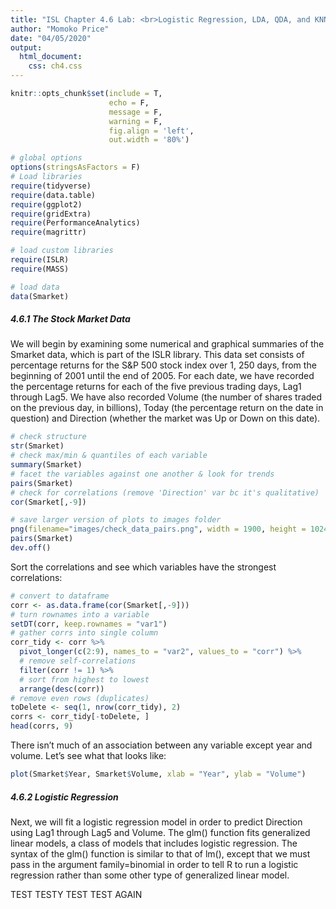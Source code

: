 ```yaml
---
title: "ISL Chapter 4.6 Lab: <br>Logistic Regression, LDA, QDA, and KNN"
author: "Momoko Price"
date: "04/05/2020"
output: 
  html_document:
    css: ch4.css
---
```


```r
knitr::opts_chunk$set(include = T,
                      echo = F, 
                      message = F, 
                      warning = F,
                      fig.align = 'left',
                      out.width = '80%')

# global options
options(stringsAsFactors = F)
# Load libraries
require(tidyverse)
require(data.table)
require(ggplot2)
require(gridExtra)
require(PerformanceAnalytics)
require(magrittr)
```

```r
# load custom libraries
require(ISLR)
require(MASS)
```

```r
# load data
data(Smarket)
```

##### 4.6.1 The Stock Market Data
We will begin by examining some numerical and graphical summaries of the Smarket data, which is part of the ISLR library. This data set consists of percentage returns for the S&P 500 stock index over 1, 250 days, from the beginning of 2001 until the end of 2005. For each date, we have recorded the percentage returns for each of the five previous trading days, Lag1 through Lag5. We have also recorded Volume (the number of shares traded on the previous day, in billions), Today (the percentage return on the date in question) and Direction (whether the market was Up or Down on this date).
```r
# check structure
str(Smarket)
# check max/min & quantiles of each variable
summary(Smarket)
# facet the variables against one another & look for trends
pairs(Smarket)
# check for correlations (remove 'Direction' var bc it's qualitative)
cor(Smarket[,-9])

```

``` r
# save larger version of plots to images folder
png(filename="images/check_data_pairs.png", width = 1900, height = 1024)
pairs(Smarket)
dev.off()
```
Sort the correlations and see which variables have the strongest correlations: 
``` r
# convert to dataframe
corr <- as.data.frame(cor(Smarket[,-9]))
# turn rownames into a variable
setDT(corr, keep.rownames = "var1")
# gather corrs into single column
corr_tidy <- corr %>% 
  pivot_longer(c(2:9), names_to = "var2", values_to = "corr") %>% 
  # remove self-correlations
  filter(corr != 1) %>%
  # sort from highest to lowest
  arrange(desc(corr))
# remove even rows (duplicates)
toDelete <- seq(1, nrow(corr_tidy), 2)
corrs <- corr_tidy[-toDelete, ]
head(corrs, 9)
```
There isn't much of an association between any variable except year and volume. Let's see what that looks like:
``` r
plot(Smarket$Year, Smarket$Volume, xlab = "Year", ylab = "Volume")
```

##### 4.6.2 Logistic Regression
Next, we will fit a logistic regression model in order to predict Direction using Lag1 through Lag5 and Volume. The glm() function fits generalized linear models, a class of models that includes logistic regression. The syntax of the glm() function is similar to that of lm(), except that we must pass in the argument family=binomial in order to tell R to run a logistic regression rather than some other type of generalized linear model.

TEST TESTY TEST TEST AGAIN